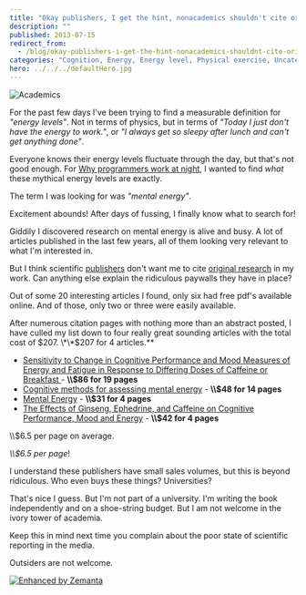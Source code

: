 ```yaml
---
title: "Okay publishers, I get the hint, nonacademics shouldn't cite original sources"
description: ""
published: 2013-07-15
redirect_from:
  - /blog/okay-publishers-i-get-the-hint-nonacademics-shouldnt-cite-original-sources/swizec/6276
categories: "Cognition, Energy, Energy level, Physical exercise, Uncategorized"
hero: ../../../defaultHero.jpg
---
```


![Academics](https://www.filepicker.io/api/file/B556uUtqTkyDg4jyZvHr)

For the past few days I've been trying to find a measurable definition for _"energy levels"_. Not in terms of physics, but in terms of _"Today I just don't have the energy to work."_, or _"I always get so sleepy after lunch and can't get anything done"_.

Everyone knows their energy levels fluctuate through the day, but that's not good enough. For [Why programmers work at night](http://leanpub.com/nightowls), I wanted to find _what_ these mythical energy levels are exactly.

The term I was looking for was _"mental energy"_.

Excitement abounds! After days of fussing, I finally know what to search for!

Giddily I discovered research on mental energy is alive and busy. A lot of articles published in the last few years, all of them looking very relevant to what I'm interested in.

But I think scientific [publishers](http://en.wikipedia.org/wiki/Publishing "Publishing") don't want me to cite [original research](http://en.wikipedia.org/wiki/Research "Research") in my work. Can anything else explain the ridiculous paywalls they have in place?

Out of some 20 interesting articles I found, only six had free pdf's available online. And of those, only two or three were easily available.

After numerous citation pages with nothing more than an abstract posted, I have culled my list down to four really great sounding articles with the total cost of $207. \*\*$207 for 4 articles.\*\*

- [Sensitivity to Change in Cognitive Performance and Mood Measures of Energy and Fatigue in Response to Differing Doses of Caffeine or Breakfast ](http://informahealthcare.com/doi/abs/10.1080/00207450802333995)- **\\\\\$86 for 19 pages**
- [Cognitive methods for assessing mental energy](http://www.ingentaconnect.com/content/maney/nns/2007/00000010/f0020005/art00005) - **\\\\\$48 for 14 pages**
- [Mental Energy](http://www.sciencedirect.com/science/article/pii/S0160289605000279) - **\\\\\$31 for 4 pages**
- [The Effects of Ginseng, Ephedrine, and Caffeine on Cognitive Performance, Mood and Energy](http://onlinelibrary.wiley.com/doi/10.1111/j.1753-4887.2001.tb06995.x/abstract) - **\\\\\$42 for 4 pages**

\\\\\$6.5 per page on average.

_\\\\\$6.5 per page_!

I understand these publishers have small sales volumes, but this is beyond ridiculous. Who even buys these things? Universities?

That's nice I guess. But I'm not part of a university. I'm writing the book independently and on a shoe-string budget. But I am not welcome in the ivory tower of academia.

Keep this in mind next time you complain about the poor state of scientific reporting in the media.

Outsiders are not welcome.

[![Enhanced by Zemanta](http://img.zemanta.com/zemified_e.png?x-id=04f6efe8-67bb-4a5c-a4c1-43aac378e077)](http://www.zemanta.com/?px "Enhanced by Zemanta")

